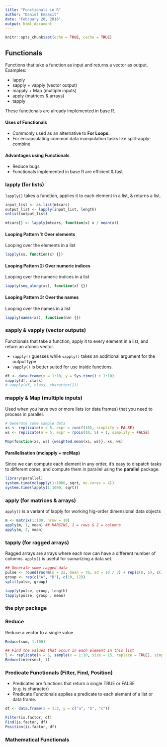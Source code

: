 ```yaml
---
title: "Functionals in R"
author: "Daniel Emaasit"
date: "February 28, 2016"
output: html_document
---
```


```r
knitr::opts_chunk$set(echo = TRUE, cache = TRUE)
```

## Functionals
Functions that take a function as input and returns a vector as output. Examples:

* lapply
* sapply + vapply (vector output)
* mapply + Map (multiple inputs)
* apply (matrices & arrays)
* tapply

These functionals are already implemented in base R.

#### Uses of Functionals

* Commonly used as an alternative to **For Loops**.
* For encapsulating common data manipulation tasks like split-apply-combine

#### Advantages using Functionals

* Reduce bugs
* Functionals implemented in base R are efficient & fast

### lapply (for lists)
`lapply()` takes a function, applies it to each element in a list, & returns a list.
```r
input_list <- as.list(mtcars)
output_list <- lapply(input_list, length)
unlist(output_list)

mtcars[] <- lapply(mtcars, function(x) x / mean(x))
```

#### Looping Pattern 1: Over elements
Looping over the elements in a list
```r
lapply(xs, function(x) {})
```

#### Looping Pattern 2: Over numeric indices
Looping over the numeric indices in a list
```r
lapply(seq_along(xs), function(x) {})
```

#### Looping Pattern 3: Over the names
Looping over the names in a list
```r
lapply(names(xs), function(nm) {})
```

### sapply & vapply (vector outputs)
Functionals that take a function, apply it to every element in a list, and return an atomic vector.

* `sapply()` guesses while `vapply()` takes an additional argument for the output type
* `vapply()` is better suited for use inside functions.

```r
df <- data.frame(x = 1:10, y = Sys.time() + 1:10)
sapply(df, class)
# vapply(df, class, character(2))
```

### mapply & Map (multiple inputs)
Used when you have two or more lists (or data frames) that you need to process in parallel.
```r
# Generate some sample data
xs <- replicate(n = 5, expr = runif(10), simplify = FALSE)
ws <- replicate(n = 5, expr = rpois(10, 5) + 1, simplify = FALSE)

Map(function(xs, ws) {weighted.mean(xs, ws)}, xs, ws)
```

#### Parallelisation (mclapply + mcMap)
Since we can compute each element in any order, it's easy to dispatch tasks to different cores, and compute them in parallel using the **parallel** package.
```r
library(parallel)
system.time(mclapply(1:1000, sqrt, mc.cores = 4))
system.time(lapply(1:1000, sqrt))
```

### apply (for matrices & arrays)
`apply()` is a variant of lapply for working hig-order dimensional data objects
```r
m <- matrix(1:100, nrow = 10)
apply(m, 1, mean) ## MARGINS, 1 = rows & 2 = columns
apply(m, 2, mean)
```

### tapply (for ragged arrays)
Ragged arrays are arrays where each row can have a different number of columns. `apply()` is useful for sumarizing a data set.
```r
## Generate some ragged data
pulse <- round(rnorm(n = 22, mean = 70, sd = 10 / 3) + rep(c(0, 5), c(10, 12)))
group <- rep(c("A", "B"), c(10, 12))
split(pulse, group)

tapply(pulse, group, length)
tapply(pulse, group , mean)
```

### the plyr package

### Reduce
Reduce a vector to a single value
```r
Reduce(sum, 1:100)

## Find the values that occur in each element in this list
l <- replicate(n = 5, sample(x = 1:10, size = 15, replace = TRUE), simplify = FALSE)
Reduce(intersect, l)
```

### Predicate Functionals (Filter, Find, Position)
* Predicates are functions that return a single TRUE or FALSE (e.g. is.character)
* Predicate Functionals applies a predicate to each element of a list or data frame.
```r
df <- data.frame(x = 1:3, y = c("a", "b", "c"))

Filter(is.factor, df)
Find(is.factor, df)
Position(is.factor, df)
```

### Mathematical Functionals

